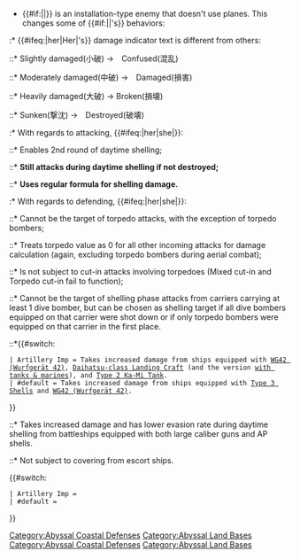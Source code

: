 *{{#if:{{{1|}}}|{{{1}}}|'''{{PAGENAME}}'''}} is an installation-type enemy that doesn't use planes. This changes some of {{#if:{{{1|}}}|{{{2}}}|{{PAGENAME}}'s}} behaviors:
:* {{#ifeq:{{{2|}}}|her|Her|{{PAGENAME}}'s}} damage indicator text is different from others:
::* Slightly damaged(小破) →　Confused(混乱) 
::* Moderately damaged(中破) →　Damaged(損害)
::* Heavily damaged(大破) → Broken(損壊)
::* Sunken(撃沈) →　Destroyed(破壊)
:* With regards to attacking, {{#ifeq:{{{2|}}}|her|she|{{PAGENAME}}}}:
::* Enables 2nd round of daytime shelling;
::* '''Still attacks during daytime shelling if not destroyed;'''
::* '''Uses regular formula for shelling damage.'''
:* With regards to defending, {{#ifeq:{{{2|}}}|her|she|{{PAGENAME}}}}:
::* Cannot be the target of torpedo attacks, with the exception of torpedo bombers;
::* Treats torpedo value as 0 for all other incoming attacks for damage calculation (again, excluding torpedo bombers during aerial combat);
::* Is not subject to cut-in attacks involving torpedoes (Mixed cut-in and Torpedo cut-in fail to function);
::* Cannot be the target of shelling phase attacks from carriers carrying at least 1 dive bomber, but can be chosen as shelling target if all dive bombers equipped on that carrier were shot down or if only torpedo bombers were equipped on that carrier in the first place.
::*{{#switch: {{PAGENAME}}
 | Artillery Imp = Takes increased damage from ships equipped with [[WG42 (Wurfgerät 42)]], [[Daihatsu-class Landing Craft]] (and the version [[Daihatsu-class Landing Craft (Type 89 Medium Tanks & Marines)|with tanks & marines]]), and [[Type 2 Ka-Mi Tank]].
 | #default = Takes increased damage from ships equipped with [[Type 3 Shell]]s and [[WG42 (Wurfgerät 42)]].
}}
::* Takes increased damage and has lower evasion rate during daytime shelling from battleships equipped with both large caliber guns {{RedGunHeavy}}and AP shells{{RedAmmo}}.
::* Not subject to covering from escort ships.

{{#switch: {{PAGENAME}}
 | Artillery Imp = [[Category:Abyssal Coastal Defenses]]
 | #default = [[Category:Abyssal Land Bases]]
}}
<noinclude>{{Documentation}}
[[Category:Abyssal Coastal Defenses]]
[[Category:Abyssal Land Bases]]</noinclude>